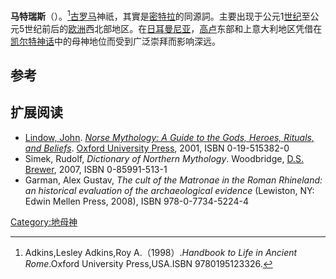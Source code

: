 {{Infobox deity|type=Irish
| image = Deesses de Vertault (musée de Bibracte).jpg
| caption =马特瑞斯的艺术形象
| name = 马特瑞斯
| god_of = 母神
}}

'''马特瑞斯'''（{{lang-en|Matres and Matrones}}）。<ref>Adkins,Lesley Adkins,Roy A.（1998）.''Handbook to Life in Ancient Rome''.Oxford University Press,USA.ISBN 9780195123326.</ref>[[古罗马|古罗马]]神祇，其實是[[密特拉|密特拉]]的同源詞。主要出现于公元1[[世纪|世纪]]至公元5世纪前后的[[欧洲|欧洲]]西北部地区。在[[日耳曼尼亚|日耳曼尼亚]]，[[高卢|高卢]]东部和上意大利地区凭借在[[凯尔特|凯尔特]][[神话|神话]]中的母神地位而受到广泛崇拜而影响深远。

== 参考 ==
{{reflist}}

==扩展阅读==
*[[John_Lindow|Lindow, John]]. ''[http://books.google.com/books?id=KlT7tv3eMSwC&printsec=frontcover&source=gbs_navlinks_s#v=onepage&q=&f=false Norse Mythology: A Guide to the Gods, Heroes, Rituals, and Beliefs]''. [[Oxford_University_Press|Oxford University Press]], 2001, ISBN 0-19-515382-0
*Simek, Rudolf, ''Dictionary of Northern Mythology''. Woodbridge, [[Boydell_&_Brewer|D.S. Brewer]], 2007, ISBN 0-85991-513-1
*Garman, Alex Gustav, ''The cult of the Matronae in the Roman Rhineland: an historical evaluation of the archaeological evidence'' (Lewiston, NY: Edwin Mellen Press, 2008), ISBN 978-0-7734-5224-4

{{Gaulish-Brythonic mythology}}
{{Authority control}}

[[Category:地母神|Category:地母神]]